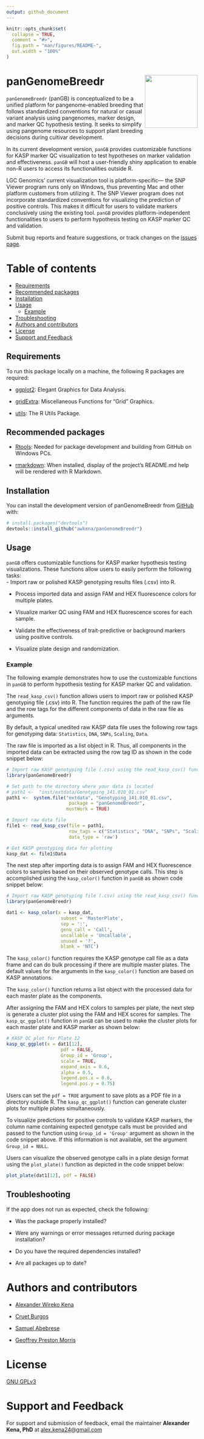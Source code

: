```yaml
---
output: github_document
---
```


<!-- README.md is generated from README.Rmd. Please edit that file -->

```r
knitr::opts_chunk$set(
  collapse = TRUE,
  comment = "#>",
  fig.path = "man/figures/README-",
  out.width = "100%"
)
```

# panGenomeBreedr <img src="man/figures/logo.png" align="right" height="139" alt="" />

<!-- badges: start -->
<!-- badges: end -->

`panGenomeBreedr` (panGB) is conceptualized to be a unified platform for pangenome-enabled breeding that follows standardized conventions for natural or casual variant analysis using pangenomes, marker design, and marker QC hypothesis testing. It seeks to simplify using pangenome resources to support plant breeding decisions during cultivar development.  

In its current development version, `panGB` provides customizable functions for KASP marker QC visualization to test hypotheses on marker validation and effectiveness. `panGB` will host a user-friendly shiny application to enable non-R users to access its functionalities outside R.

LGC Genomics' current visualization tool is platform-specific— the SNP Viewer program runs only on Windows, thus preventing Mac and other platform customers from utilizing it. The SNP Viewer program does not incorporate standardized conventions for visualizing the prediction of positive controls. This makes it difficult for users to validate markers conclusively using the existing tool. `panGB` provides platform-independent functionalities to users to perform hypothesis testing on KASP marker QC and validation.

Submit bug reports and feature suggestions, or track changes on the
[issues page](https://github.com/awkena/panGenomeBreedr/issues).


# Table of contents

- [Requirements](#requirements)
- [Recommended packages](#recommended-packages)
- [Installation](#installation)
- [Usage](#usage) 
    - [Example](#example) 
- [Troubleshooting](#troubleshooting)
- [Authors and contributors](#authors-and-contributors)
- [License](#license)
- [Support and Feedback](##support-and-feedback)


## Requirements
    
To run this package locally on a machine, the following R packages are
required:

-   [ggplot2](https://ggplot2.tidyverse.org): Elegant Graphics for Data Analysis.

-   [gridExtra](https://cran.r-project.org/web/packages/gridExtra/index.html):
    Miscellaneous Functions for "Grid" Graphics.
    
-   [utils](https://www.rdocumentation.org/packages/utils/versions/3.6.2):
    The R Utils Package.

## Recommended packages

-   [Rtools](https://cran.r-project.org/bin/windows/Rtools/rtools43/rtools.ht     ml): Needed for package development and building from GitHub on Windows PCs.

-   [rmarkdown](https://CRAN.R-project.org/package=rmarkdown): When
    installed, display of the project's README.md help will be rendered
    with R Markdown.


## Installation

You can install the development version of panGenomeBreedr from [GitHub](https://github.com/awkena/panGenomeBreedr) with:

``` r
# install.packages("devtools")
devtools::install_github("awkena/panGenomeBreedr")
```

## Usage

`panGB` offers customizable functions for KASP marker hypothesis testing visualizations. These functions allow users to easily perform the following tasks:  
-   Import raw or polished KASP genotyping results files (.csv) into R.   

-   Process imported data and assign FAM and HEX fluorescence colors for multiple     plates.  

-   Visualize marker QC using FAM and HEX fluorescence scores for each sample.  

-   Validate the effectiveness of trait-predictive or background markers using       positive controls.  

-   Visualize plate design and randomization.  

### Example
The following example demonstrates how to use the customizable functions in `panGB` to perform hypothesis testing for KASP marker QC and validation.

The `read_kasp_csv()` function allows users to import raw or polished KASP genotyping file (.csv) into R. The function requires the path of the raw file and the row tags for the different components of data in the raw file as arguments. 

By default, a typical unedited raw KASP data file uses the following row tags for genotyping data: `Statistics`, `DNA`, `SNPs`, `Scaling`, `Data`.  

The raw file is imported as a list object in R. Thus, all components in the imported data can be extracted using the row tag ID as shown in the code snippet below:  

```r
# Import raw KASP genotyping file (.csv) using the read_kasp_csv() function
library(panGenomeBreedr)

# Set path to the directory where your data is located
# path1 <-  "inst/extdata/Genotyping_141.010_01.csv"
path1 <-  system.file("extdata", "Genotyping_141.010_01.csv",
                       package = "panGenomeBreedr",
                      mustWork = TRUE)

# Import raw data file
file1 <- read_kasp_csv(file = path1, 
                       row_tags = c("Statistics", "DNA", "SNPs", "Scaling", "Data"),
                       data_type = 'raw')

# Get KASP genotyping data for plotting
kasp_dat <- file1$Data
```

The next step after importing data is to assign FAM and HEX fluorescence colors to samples based on their observed genotype calls. This step is accomplished using the `kasp_color()` function in `panGB` as shown code snippet below:  

```r
# Import raw KASP genotyping file (.csv) using the read_kasp_csv() function
library(panGenomeBreedr)

dat1 <- kasp_color(x = kasp_dat,
                    subset = 'MasterPlate',
                    sep = ':',
                    geno_call = 'Call',
                    uncallable = 'Uncallable',
                    unused = '?',
                    blank = 'NTC')
```

The `kasp_color()` function requires the KASP genotype call file as a data frame and can do bulk processing if there are multiple master plates. The default values for the arguments in the `kasp_color()` function are based on KASP annotations.

The `kasp_color()` function returns a list object with the processed data for each master plate as the components.  

After assigning the FAM and HEX colors to samples per plate, the next step is generate a cluster plot using the FAM and HEX scores for samples. The `kasp_qc_ggplot()` function in `panGB` can be used to make the cluster plots for each master plate and KASP marker as shown below:   

```r
# KASP QC plot for Plate 12
kasp_qc_ggplot(x = dat1[12],
                    pdf = FALSE,
                    Group_id = 'Group',
                    scale = TRUE,
                    expand_axis = 0.6,
                    alpha = 0.5,
                    legend.pos.x = 0.6,
                    legend.pos.y = 0.75)
```

Users can set the `pdf = TRUE` argument to save plots as a PDF file in a directory outside R. The `kasp_qc_ggplot()` function can generate cluster plots for multiple plates simultaneously.  

To visualize predictions for positive controls to validate KASP markers, the column name containing expected genotype calls must be provided and passed to the function using `Group_id = 'Group'` argument as shown in the code snippet above. If this information is not available, set the argument `Group_id = NULL`.  

Users can visualize the observed genotype calls in a plate design format using the `plot_plate()` function as depicted in the code snippet below:  

```r
plot_plate(dat1[12], pdf = FALSE)

```

## Troubleshooting

If the app does not run as expected, check the following:

-   Was the package properly installed?

-   Were any warnings or error messages returned during package
    installation?

-   Do you have the required dependencies installed?

-   Are all packages up to date?


# Authors and contributors

-   [Alexander Wireko Kena](https://www.github.com/awkena)

-   [Cruet Burgos](https://www.morrislab.org/people/clara-cruet-burgos)

-   [Samuel Abebrese](https://www.morrislab.org/people)

-   [Geoffrey Preston    Morris](https://www.morrislab.org/people/geoff-morris)



# License

[GNU GPLv3](https://choosealicense.com/licenses/gpl-3.0/)


# Support and Feedback

For support and submission of feedback, email the maintainer **Alexander Kena, PhD** at [alex.kena24@gmail.com](mailto:alex.kena24@gmail.com){.email}

